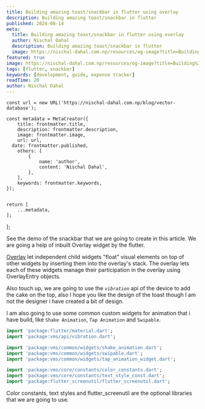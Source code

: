 ```yaml
---
title: Building amazing toast/snackbar in flutter using overlay
description: Building amazing toast/snackbar in flutter
published: 2024-08-14
meta:
  title: Building amazing toast/snackbar in flutter using overlay
  author: Nischal Dahal
  description: Building amazing toast/snackbar in flutter
  image: https://nischal-dahal.com.np/resources/og-image?title=Building%20Expense%20Tracker?&date=2024-08-12
featured: true
image: https://nischal-dahal.com.np/resources/og-image?title=Building%2520Expense%2520Tracker?&date=2024-08-12&description=flutter-dart
tags: [flutter, snackbar]
keywords: [development, guide, expense tracker]
readTime: 20
author: Nischal Dahal
---
```




    const url = new URL('https://nischal-dahal.com.np/blog/vector-database');

    const metadata = MetaCreator({
    	title: frontmatter.title,
    	description: frontmatter.description,
    	image: frontmatter.image,
    	url: url,
      date: frontmatter.published,
    	others: [
    		{
    			name: 'author',
    			content: 'Nischal Dahal',
    		},
    	],
    	keywords: frontmatter.keywords,
    });


    return [
    	...metadata,
    ];

};


<PostHeading
	title={frontmatter.title}
	readingTime={frontmatter.readTime}
	tags={frontmatter.tags}
	keywords={frontmatter.keywords}
	date={frontmatter.published}
	author={frontmatter.author}
/>

See the demo of the snackbar that we are going to create in this article. We are
going a help of inbuilt Overlay widget by the flutter.

[Overlay](https://api.flutter.dev/flutter/widgets/Overlay-class.html) let
independent child widgets "float" visual elements on top of other widgets by
inserting them into the overlay's stack. The overlay lets each of these widgets
manage their participation in the overlay using OverlayEntry objects.

Also touch up, we are going to use the _`vibration`_ api of the device to add
the cake on the top, also I hope you like the design of the toast though I am
not the designer i have created a bit of design.

I am also going to use some common custom widgets for animation that i have
build, like `Shake Animation`, `Tap Animation` and `Swipable`.

```dart title="snackbar.dart"
import 'package:flutter/material.dart';
import 'package:vms/api/vibration.dart';

import 'package:vms/common/widgets/shake_animation.dart';
import 'package:vms/common/widgets/swipable.dart';
import 'package:vms/common/widgets/tap_animation_widget.dart';

import 'package:vms/core/constants/color_constants.dart';
import 'package:vms/core/constants/text_style_const.dart';
import 'package:flutter_screenutil/flutter_screenutil.dart';
```

Color constants, text styles and flutter_screenutil are the optional libraries
that we are going to use.
